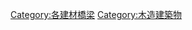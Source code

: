 {{Commons category|Wooden bridges}}

[[Category:各建材橋梁|Category:各建材橋梁]]
[[Category:木造建築物|Category:木造建築物]]